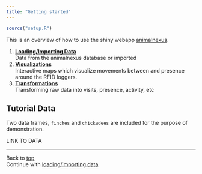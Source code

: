 ```yaml
---
title: "Getting started"
---
```


```r
source("setup.R")
```

<!-- Render entire site:
rmarkdown::render_site("./docs/") -->


This is an overview of how to use the shiny webapp [animalnexus](http://animalnexus.ca).

1. [__Loading/Importing Data__](#load)  
    Data from the animalnexus database or imported
2. [__Visualizations__](#vis)  
    Interactive maps which visualize movements between and presence around the RFID loggers.
3. [__Transformations__](#trans)  
    Transforming raw data into visits, presence, activity, etc

## Tutorial Data
Two data frames, `finches` and `chickadees` are included for the purpose of demonstration.

LINK TO DATA

-----------------------------------------
Back to [top](#top)  
Continue with [loading/importing data](load.html)
